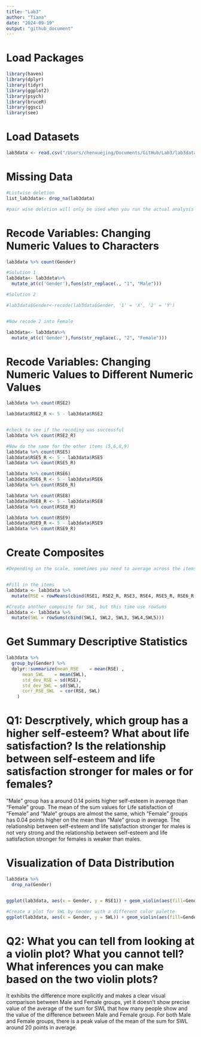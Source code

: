 ```yaml
---
title: "Lab3"
author: "Tiana"
date: "2024-09-19"
output: "github_document"
---
```


# Load Packages
```r
library(haven)
library(dplyr)
library(tidyr)
library(ggplot2)
library(psych)
library(bruceR)
library(ggsci)
library(see)

```

# Load Datasets
```r

lab3data <- read.csv("/Users/chenxuejing/Documents/GitHub/Lab3/lab3data.csv")

```


# Missing Data
```r

#Listwise deletion
list_lab3data<- drop_na(lab3data)

#pair wise deletion will only be used when you run the actual analysis using "na.rm = TRUE"

```

# Recode Variables: Changing Numeric Values to Characters
```r

lab3data %>% count(Gender)

#Solution 1
lab3data<- lab3data%>%
  mutate_at(c('Gender'),funs(str_replace(., "1", "Male")))

#Solution 2

#lab3data$Gender<-recode(lab3data$Gender, '1' = 'X', '2' = 'Y')


#Now recode 2 into Female

lab3data<- lab3data%>%
  mutate_at(c('Gender'),funs(str_replace(., "2", "Female")))


```

# Recode Variables: Changing Numeric Values to Different Numeric Values
```r

lab3data %>% count(RSE2)

lab3data$RSE2_R <- 5 - lab3data$RSE2


#check to see if the recoding was successful
lab3data %>% count(RSE2_R)

#Now do the same for the other items (5,6,8,9)
lab3data %>% count(RSE5)
lab3data$RSE5_R <- 5 - lab3data$RSE5
lab3data %>% count(RSE5_R)

lab3data %>% count(RSE6)
lab3data$RSE6_R <- 5 - lab3data$RSE6
lab3data %>% count(RSE6_R)

lab3data %>% count(RSE8)
lab3data$RSE8_R <- 5 - lab3data$RSE8
lab3data %>% count(RSE8_R)

lab3data %>% count(RSE9)
lab3data$RSE9_R <- 5 - lab3data$RSE9
lab3data %>% count(RSE9_R)
```


# Create Composites
```r

#Depending on the scale, sometimes you need to average across the items, other times you might need to sum 


#Fill in the items
lab3data <- lab3data %>%
  mutate(RSE = rowMeans(cbind(RSE1, RSE2_R, RSE3, RSE4, RSE5_R, RSE6_R, RSE7, RSE8_R, RSE9_R, RSE10)))

#Create another composite for SWL, but this time use rowSums
lab3data <- lab3data %>%
  mutate(SWL = rowSums(cbind(SWL1, SWL2, SWL3, SWL4,SWL5)))

```


# Get Summary Descriptive Statistics
```r
lab3data %>%
  group_by(Gender) %>%
  dplyr::summarize(mean_RSE    = mean(RSE) ,
      mean_SWL    = mean(SWL),
      std_dev_RSE = sd(RSE),
      std_dev_SWL = sd(SWL),
      corr_RSE_SWL  = cor(RSE, SWL)
    )


```

# Q1: Descrptively, which group has a higher self-esteem? What about life satisfaction? Is the relationship between self-esteem and life satisfaction stronger for males or for females? 
"Male" group has a around 0.14 points higher self-esteem in average than "Female" group. 
The mean of the sum values for Life satisfaction of "Female" and "Male" groups are almost the same, which "Female" groups has 0.04 points higher on the mean than "Male" group in average. 
The relationship between self-esteem and life satisfaction stronger for males is not very strong and the relationship between self-esteem and life satisfaction stronger for females is weaker than males.

# Visualization of Data Distribution
```r

lab3data %>%
  drop_na(Gender)


ggplot(lab3data, aes(x = Gender, y = RSE1)) + geom_violin(aes(fill=Gender)) + scale_fill_simpsons() + theme_modern()

#Create a plot for SWL by Gender with a different color palette
ggplot(lab3data, aes(x = Gender, y = SWL)) + geom_violin(aes(fill=Gender)) + scale_fill_pizza() + theme_modern()
```

# Q2: What you can tell from looking at a violin plot? What you cannot tell? What inferences you can make based on the two violin plots? 
It exhibits the difference more explicitly and makes a clear visual comparison between Male and Female groups, yet it doesn't show precise value of the average of the sum for SWL that how many people show and the value of the difference between Male and Female group. For both Male and Female groups, there is a peak value of the mean of the sum for SWL around 20 points in average.

